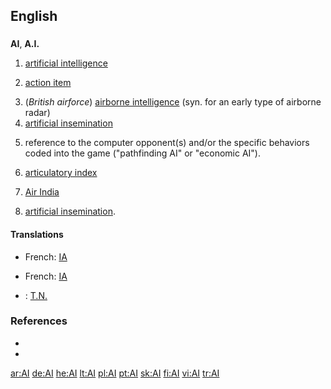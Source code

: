 {{see|Appendix:Variations of "ai"}}
==English==

==={{initialism}}===
'''AI''', '''A.I.'''

# {{comptheory}} [[artificial intelligence]]
# {{management}} [[action item]]
# (''British airforce'') [[airborne intelligence]] (syn. for an early type of airborne radar)
# [[artificial insemination]]
# {{gaming}} reference to the computer opponent(s) and/or the specific behaviors coded into the game ("pathfinding AI" or "economic AI").
# {{phonetics}} [[articulatory index]]
# [[w:Air India|Air India]]
# {{farming}} [[artificial insemination]].

====Translations====
{{trans-top|artificial intelligence}}
*French: [[IA]] {{f}}
{{trans-mid}}
{{trans-bottom}}

{{trans-top|artificial insemination}}
*French: [[IA]] {{f}}
{{trans-mid}}
{{trans-bottom}}

{{rfc-trans}}
*{{ttbc|Greek}}: [[Τ.Ν.]]

===References===
* {{R:Dictionary.com|AI}}
* {{R:American Heritage 2000|AI}}

[[ar:AI]]
[[de:AI]]
[[he:AI]]
[[lt:AI]]
[[pl:AI]]
[[pt:AI]]
[[sk:AI]]
[[fi:AI]]
[[vi:AI]]
[[tr:AI]]